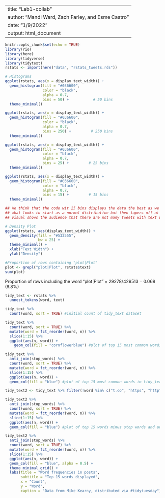 
---
title: "Lab1-collab"
author: "Mandi Ward, Zach Farley, and Esme Castro"
date: "1/9/2022"
output: html_document
---

```r
knitr::opts_chunk$set(echo = TRUE)
library(rio)
library(here)
library(tidyverse)
library(tidytext)
rstats <- import(here("data", "rstats_tweets.rds"))
```

```r
# Histograms
ggplot(rstats, aes(x = display_text_width)) +
  geom_histogram(fill = "#036600",
                 color = "black",
                 alpha = 0.7,
                 bins = 50) +           # 50 bins
  theme_minimal()

ggplot(rstats, aes(x = display_text_width)) +
  geom_histogram(fill = "#036600",
                 color = "black",
                 alpha = 0.7,
                 bins = 250) +         # 250 bins
  theme_minimal()

ggplot(rstats, aes(x = display_text_width)) +
  geom_histogram(fill = "#036600",
                 color = "black",
                 alpha = 0.7,
                 bins = 25) +         # 25 bins
  theme_minimal()

ggplot(rstats, aes(x = display_text_width)) +
  geom_histogram(fill = "#036600",
                 color = "black",
                 alpha = 0.7,
                 bins = 15) +         # 15 bins
  theme_minimal()

## We think that the code wit 25 bins displays the data the best as we can see
## what looks to start as a normal distribution but then tapers off at the end. This
## visual shows the audience that there are not many tweets with text width greater than 150.

# Density Plot
ggplot(rstats, aes(display_text_width)) +
  geom_density(fill = "#532555", 
               bw = 25) +
  theme_minimal() +
  xlab("Text Width") +
  ylab("Density")
```

```r
#Proportion of rows containing "plot|Plot"
plot <- grepl("plot|Plot", rstats$text)
sum(plot)
```
Proportion of rows including the word "plot|Plot" = 29278/429513 = 0.068 (6.8%)

```r
tidy_text <- rstats %>% 
  unnest_tokens(word, text)

tidy_text %>% 
  count(word, sort = TRUE) #initial count of tidy_text dataset

tidy_text %>% 
  count(word, sort = TRUE) %>% 
  mutate(word = fct_reorder(word, n)) %>% 
  slice(1:15) %>%
  ggplot(aes(n, word)) +
    geom_col(fill = "cornflowerblue") #plot of top 15 most common words in tidy_text

tidy_text %>% 
  anti_join(stop_words) %>%
  count(word, sort = TRUE) %>% 
  mutate(word = fct_reorder(word, n)) %>% 
  slice(1:15) %>% 
  ggplot(aes(n, word)) +
  geom_col(fill = "blue") #plot of top 15 most common words in tidy_text, minus stop words

tidy_text2 <- tidy_text %>% filter(!word %in% c("t.co", "https", "http", "rt", "rstats")) #removed rows where unnecessary words are not needed

tidy_text2 %>% 
  anti_join(stop_words) %>% 
  count(word, sort = TRUE) %>% 
  mutate(word = fct_reorder(word, n)) %>% 
  slice(1:15) %>% 
  ggplot(aes(n, word)) +
  geom_col(fill = "blue") #plot of top 15 words minus stop words and unnecessary words
```

```r

tidy_text2 %>% 
  anti_join(stop_words) %>% 
  count(word, sort = TRUE) %>% 
  mutate(word = fct_reorder(word, n)) %>% 
  slice(1:15) %>% 
  ggplot(aes(n, word)) +
  geom_col(fill = "blue", alpha = 0.5) +
  theme_minimal_grid() +
  labs(title = "Word frequencies in posts",
       subtitle = "Top 15 words displayed",
       x = "Count",
       y = "Word",
       caption = "Data from Mike Kearny, distributed via #tidytuesday")
```






